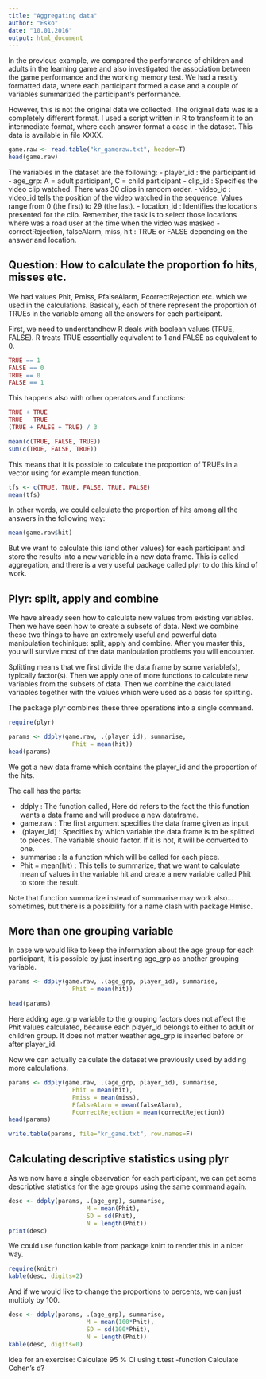 ```yaml
---
title: "Aggregating data"
author: "Esko"
date: "10.01.2016"
output: html_document
---
```

  
In the previous example, we compared the performance of children and adults in the learning game and also investigated the association between the game performance and the working memory test. We had a neatly formatted data, where each participant formed a case and a couple of variables summarized the participant's performance. 

However, this is not the original data we collected. The original data was is a completely different format. I used a script written in R to transform it to an intermediate format, where each answer format a case in the dataset. This data is available in file XXXX.

```r

game.raw <- read.table("kr_gameraw.txt", header=T)
head(game.raw)
```

The variables in the dataset are the following:
- player_id : the participant id
- age_grp: A = adult participant, C = child participant
- clip_id : Specifies the video clip watched. There was 30 clips in random order.
- video_id : video_id tells the position of the video watched in the sequence. Values range from 0 (the first) to 29 (the last).
- location_id : Identifies the locations presented for the clip. Remember, the task is to select those locations where was a road user at the time when the video was masked
- correctRejection, falseAlarm, miss, hit : TRUE or FALSE depending on the answer and location. 

Question: How to calculate the proportion fo hits, misses etc.
-----------------------------------------------------------------

We had values Phit, Pmiss, PfalseAlarm, PcorrectRejection etc. which we used in the calculations. Basically, each of there represent the proportion of TRUEs in the variable among all the answers for each participant.

First, we need to understandhow R deals with boolean values (TRUE, FALSE). R treats TRUE essentially equivalent to 1 and FALSE as equivalent to 0. 

```r

TRUE == 1
FALSE == 0
TRUE == 0
FALSE == 1
```
This happens also with other operators and functions:

```r

TRUE + TRUE
TRUE - TRUE
(TRUE + FALSE + TRUE) / 3

mean(c(TRUE, FALSE, TRUE))
sum(c(TRUE, FALSE, TRUE))
```

This means that it is possible to calculate the proportion of TRUEs in a vector using for example mean function. 

```r
tfs <- c(TRUE, TRUE, FALSE, TRUE, FALSE)
mean(tfs)

```

In other words, we could calculate the proportion of hits among all the answers in the following way:

```r
mean(game.raw$hit)

```
But we want to calculate this (and other values) for each participant and store the results into a new variable in a new data frame. This is called aggregation, and there is a very useful package called plyr to do this kind of work. 


Plyr: split, apply and combine
-------------------------------------------------
  
We have already seen how to calculate new values from existing variables. Then we have seen how to create a subsets of data. Next we combine these two things to have an extremely useful and powerful data manipulation techinique: split, apply and combine. After you master this, you will survive most of the data manipulation problems you will encounter. 

Splitting means that we first divide the data frame by some variable(s), typically factor(s). Then we apply one of more functions to calculate new variables from the subsets of data. Then we combine the calculated variables together with the values which were used as a basis for splitting. 

The package plyr combines these three operations into a single command. 

```r
require(plyr)

params <- ddply(game.raw, .(player_id), summarise,
                  Phit = mean(hit))
head(params)

```

We got a new data frame which contains the player_id and the proportion of the hits. 

The call has the parts:

- ddply : The function called, Here dd refers to the fact the this function wants a data frame and will produce a new dataframe. 
- game.raw : The first argument specifies the data frame given as input   
- .(player_id) : Specifies by which variable the data frame is to be splitted to pieces. The variable should factor. If it is not, it will be converted to one. 
- summarise : Is a function which will be called for each piece. 
- Phit = mean(hit) : This tells to summarize, that we want to calculate mean of values in the variable hit and create a new variable called Phit to store the result. 

Note that function summarize instead of summarise may work also... sometimes, but there is a possibility for a name clash with package Hmisc. 

More than one grouping variable
-------------------------------------------

In case we would like to keep the information about the age group for each participant, it is possible by just inserting age_grp as another grouping variable. 

```r
params <- ddply(game.raw, .(age_grp, player_id), summarise,
                  Phit = mean(hit))

head(params)
```
Here adding age_grp variable to the grouping factors does not affect the Phit values calculated, because each player_id belongs to either to adult or children group. It does not matter weather age_grp is inserted before or after player_id. 

Now we can actually calculate the dataset we previously used by adding more calculations.
```r
params <- ddply(game.raw, .(age_grp, player_id), summarise,
                  Phit = mean(hit),
                  Pmiss = mean(miss),
                  PfalseAlarm = mean(falseAlarm),
                  PcorrectRejection = mean(correctRejection))
head(params)

write.table(params, file="kr_game.txt", row.names=F)

```

Calculating descriptive statistics using plyr
--------------------------------------------------
As we now have a single observation for each participant, we can get some descriptive statistics for the age groups using the same command again. 
```r

desc <- ddply(params, .(age_grp), summarise, 
                      M = mean(Phit),
                      SD = sd(Phit),
                      N = length(Phit))
print(desc)

```

We could use function kable from package knirt to render this in a nicer way.  
```r
require(knitr)
kable(desc, digits=2)
```

And if we would like to change the proportions to percents, we can just multiply by 100. 
```r

desc <- ddply(params, .(age_grp), summarise, 
                      M = mean(100*Phit),
                      SD = sd(100*Phit),
                      N = length(Phit))
kable(desc, digits=0)
```

Idea for an exercise: 
Calculate 95 % CI using t.test -function
Calculate Cohen's d?

